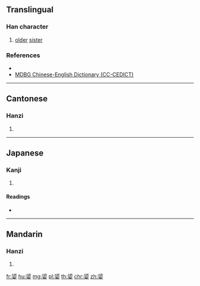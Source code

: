 {{also|嬃}}
==Translingual==

===Han character===
{{Han char|rn=38|rad=女|as=09|sn=12|four=|canj=HOV|ids=⿱须女}}

# {{lb|cmn|dialect}} {{lb|cmn|archaic}} [[older]] [[sister]]

===References===
* {{Han ref|kx=0267.361|hdz=21067.031|uh=5AAD|ud=23213}}
* [http://www.mdbg.net/chindict/chindict.php?page=worddict&wdrst=0&wdqtm=0&wdqcham=1&wdqt=%E5%AA%AD MDBG Chinese-English Dictionary (CC-CEDICT)]

----

==Cantonese==

===Hanzi===
{{yue-hanzi|jyut=[[seoi1]]|y=seui1|tra=嬃}}

# {{defn|lang=yue|sort=女09}}

----

==Japanese==

===Kanji===
{{ja-kanji|grade=|rs=女09}}

# {{defn|lang=ja|sort=女09}}

====Readings====
* {{ja-readings|on=[[しゅ]] (shu)|kun=[[あね]] (ane)}}

----

==Mandarin==

===Hanzi===
{{cmn-hanzi|tra=嬃|pin=[[xū]] ([[xu1]])|wg=hsü<sup>1</sup>}}

# {{defn|lang=cmn|sort=女09}}

[[fr:媭]]
[[hu:媭]]
[[mg:媭]]
[[pl:媭]]
[[th:媭]]
[[chr:媭]]
[[zh:媭]]